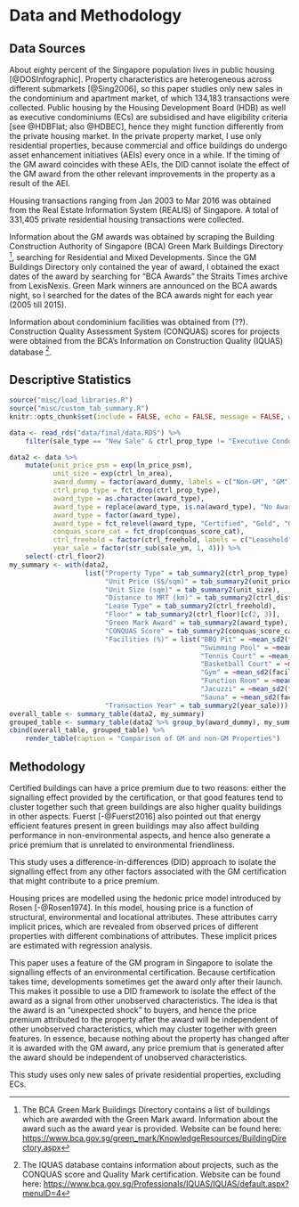 
# Data and Methodology

## Data Sources

About eighty percent of the Singapore population lives in public housing [@DOSInfographic]. Property characteristics are heterogeneous across different submarkets [@Sing2006], so this paper studies only new sales in the condominium and apartment market, of which 134,183 transactions were collected. Public housing by the Housing Development Board (HDB) as well as executive condominiums (ECs) are subsidised and have eligibility criteria [see @HDBFlat; also @HDBEC], hence they might function differently from the private housing market. In the private property market, I use only residential properties, because commercial and office buildings do undergo asset enhancement initiatives (AEIs) every once in a while. If the timing of the GM award coincides with these AEIs, the DID cannot isolate the effect of the GM award from the other relevant improvements in the property as a result of the AEI. 

Housing transactions ranging from Jan 2003 to Mar 2016 was obtained from the Real Estate Information System (REALIS) of Singapore. A total of 331,405 private residential housing transactions were collected. 

Information about the GM awards was obtained by scraping the Building Construction Authority of Singapore (BCA) Green Mark Buildings Directory [^gm_buildings_directory], searching for Residential and Mixed Developments. Since the GM Buildings Directory only contained the year of award, I obtained the exact dates of the award by searching for "BCA Awards" the Straits Times archive from LexisNexis. Green Mark winners are announced on the BCA awards night, so I searched for the dates of the BCA awards night for each year (2005 till 2015).

Information about condominium facilities was obtained from (??). Construction Quality Assessment System (CONQUAS) scores for projects were obtained from the BCA's Information on Construction Quality (IQUAS) database [^IQUAS]. 

## Descriptive Statistics

```r
source("misc/load_libraries.R")
source("misc/custom_tab_summary.R")
knitr::opts_chunk$set(include = FALSE, echo = FALSE, message = FALSE, warning = FALSE)
```

```r
data <- read_rds("data/final/data.RDS") %>% 
    filter(sale_type == "New Sale" & ctrl_prop_type != "Executive Condominium")
```

```r
data2 <- data %>% 
    mutate(unit_price_psm = exp(ln_price_psm), 
           unit_size = exp(ctrl_ln_area),
           award_dummy = factor(award_dummy, labels = c("Non-GM", "GM")),
           ctrl_prop_type = fct_drop(ctrl_prop_type),
           award_type = as.character(award_type),
           award_type = replace(award_type, is.na(award_type), "No Award"),
           award_type = factor(award_type),
           award_type = fct_relevel(award_type, "Certified", "Gold", "Gold Plus", "Platinum"),
           conquas_score_cat = fct_drop(conquas_score_cat),
           ctrl_freehold = factor(ctrl_freehold, labels = c("Leasehold", "Freehold")),
           year_sale = factor(str_sub(sale_ym, 1, 4))) %>% 
    select(-ctrl_floor2)
my_summary <- with(data2, 
                   list("Property Type" = tab_summary2(ctrl_prop_type),
                        "Unit Price (S$/sqm)" = tab_summary2(unit_price_psm),
                        "Unit Size (sqm)" = tab_summary2(unit_size),
                        "Distance to MRT (km)" = tab_summary2(ctrl_dist_mrt)[-4],
                        "Lease Type" = tab_summary2(ctrl_freehold),
                        "Floor" = tab_summary2(ctrl_floor)[c(2, 3)],
                        "Green Mark Award" = tab_summary2(award_type),
                        "CONQUAS Score" = tab_summary2(conquas_score_cat),
                        "Facilities (%)" = list("BBQ Pit" = ~mean_sd2(facil_bbq),
                                                "Swimming Pool" = ~mean_sd2(facil_swp),
                                                "Tennis Court" = ~mean_sd2(facil_tennis),
                                                "Basketball Court" = ~mean_sd2(facil_basketball),
                                                "Gym" = ~mean_sd2(facil_gym),
                                                "Function Room" = ~mean_sd2(facil_functionrm),
                                                "Jacuzzi" = ~mean_sd2(facil_jacuzzi),
                                                "Sauna" = ~mean_sd2(facil_sauna)),
                        "Transaction Year" = tab_summary2(year_sale)))
overall_table <- summary_table(data2, my_summary)
grouped_table <- summary_table(data2 %>% group_by(award_dummy), my_summary)
cbind(overall_table, grouped_table) %>% 
    render_table(caption = "Comparison of GM and non-GM Properties")
```

## Methodology

Certified buildings can have a price premium due to two reasons: either the signalling effect provided by the certification, or that good features tend to cluster together such that green buildings are also higher quality buildings in other aspects. Fuerst [-@Fuerst2016] also pointed out that energy efficient features present in green buildings may also affect building performance in non-environmental aspects, and hence also generate a price premium that is unrelated to environmental friendliness. 

This study uses a difference-in-differences (DID) approach to isolate the signalling effect from any other factors associated with the GM certification that might contribute to a price premium.

Housing prices are modelled using the hedonic price model introduced by Rosen [-@Rosen1974]. In this model, housing price is a function of structural, environmental and locational attributes. These attributes carry implicit prices, which are revealed from observed prices of different properties with different combinations of attributes. These implicit prices are estimated with regression analysis.

This paper uses a feature of the GM program in Singapore to isolate the signalling effects of an environmental certification. Because certification takes time, developments sometimes get the award only after their launch. This makes it possible to use a DID framework to isolate the effect of the award as a signal from other unobserved characteristics. The idea is that the award is an "unexpected shock" to buyers, and hence the price premium attributed to the property after the award will be independent of other unobserved characteristics, which may cluster together with green features. In essence, because nothing about the property has changed after it is awarded with the GM award, any price premium that is generated after the award should be independent of unobserved characteristics.

This study uses only new sales of private residential properties, excluding ECs. 


[^gm_buildings_directory]: The BCA Green Mark Buildings Directory contains a list of buildings which are awarded with the Green Mark award. Information about the award such as the award year is provided. Website can be found here: [https://www.bca.gov.sg/green_mark/KnowledgeResources/BuildingDirectory.aspx](https://www.bca.gov.sg/green_mark/KnowledgeResources/BuildingDirectory.aspx)

[^IQUAS]: The IQUAS database contains information about projects, such as the CONQUAS score and Quality Mark certification. Website can be found here: [https://www.bca.gov.sg/Professionals/IQUAS/IQUAS/default.aspx?menuID=4](https://www.bca.gov.sg/Professionals/IQUAS/IQUAS/default.aspx?menuID=4)

\newpage